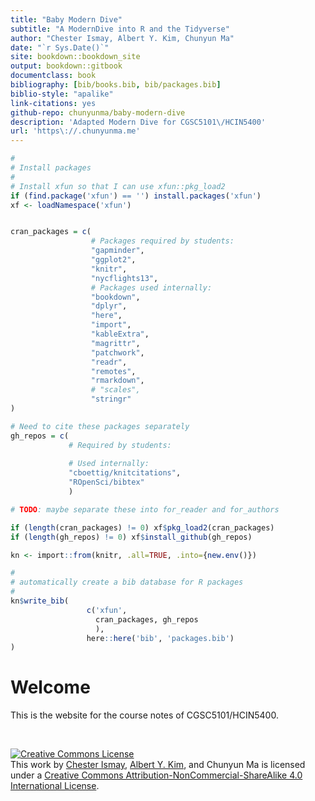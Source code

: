 ```yaml
--- 
title: "Baby Modern Dive"
subtitle: "A ModernDive into R and the Tidyverse"
author: "Chester Ismay, Albert Y. Kim, Chunyun Ma"
date: "`r Sys.Date()`"
site: bookdown::bookdown_site
output: bookdown::gitbook
documentclass: book
bibliography: [bib/books.bib, bib/packages.bib]
biblio-style: "apalike"
link-citations: yes
github-repo: chunyunma/baby-modern-dive
description: 'Adapted Modern Dive for CGSC5101\/HCIN5400'
url: 'https\://.chunyunma.me'
---
```



```r
#
# Install packages
#
# Install xfun so that I can use xfun::pkg_load2
if (find.package('xfun') == '') install.packages('xfun')
xf <- loadNamespace('xfun')


cran_packages = c(
                  # Packages required by students: 
                  "gapminder", 
                  "ggplot2", 
                  "knitr", 
                  "nycflights13", 
                  # Packages used internally: 
                  "bookdown", 
                  "dplyr", 
                  "here", 
                  "import", 
                  "kableExtra", 
                  "magrittr", 
                  "patchwork", 
                  "readr", 
                  "remotes", 
                  "rmarkdown", 
                  # "scales", 
                  "stringr"
)

# Need to cite these packages separately
gh_repos = c(
             # Required by students:
             
             # Used internally: 
             "cboettig/knitcitations", 
             "ROpenSci/bibtex"
             )

# TODO: maybe separate these into for_reader and for_authors

if (length(cran_packages) != 0) xf$pkg_load2(cran_packages)
if (length(gh_repos) != 0) xf$install_github(gh_repos)

```

```r
kn <- import::from(knitr, .all=TRUE, .into={new.env()})

#
# automatically create a bib database for R packages
#
kn$write_bib(
                 c('xfun', 
                   cran_packages, gh_repos
                   ), 
                 here::here('bib', 'packages.bib')
)
```



# Welcome {-#welcome}

This is the website for the course notes of CGSC5101/HCIN5400. 

</br>

<a rel="license" href="http://creativecommons.org/licenses/by-nc-sa/4.0/"><img alt="Creative Commons License" style="border-width:0" src="https://i.creativecommons.org/l/by-nc-sa/4.0/88x31.png" /></a><br />This work by [Chester Ismay](https://chester.rbind.io/), [Albert Y. Kim](https://rudeboybert.rbind.io/), and Chunyun Ma is licensed under a <a rel="license" href="http://creativecommons.org/licenses/by-nc-sa/4.0/">Creative Commons Attribution-NonCommercial-ShareAlike 4.0 International License</a>.

